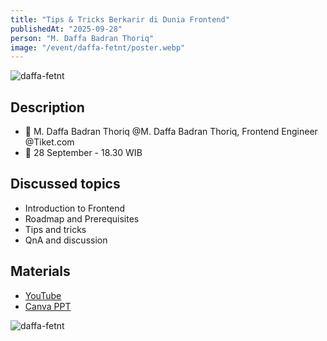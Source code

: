```yaml
---
title: "Tips & Tricks Berkarir di Dunia Frontend"
publishedAt: "2025-09-28"
person: "M. Daffa Badran Thoriq"
image: "/event/daffa-fetnt/poster.webp"
---
```


![daffa-fetnt](/event/daffa-fetnt/poster.webp)

## Description

- 📢 M. Daffa Badran Thoriq @M. Daffa Badran Thoriq, Frontend Engineer @Tiket.com
- 📅 28 September - 18.30 WIB

## Discussed topics

- Introduction to Frontend
- Roadmap and Prerequisites
- Tips and tricks
- QnA and discussion

## Materials

- [YouTube](https://youtu.be/IX_BF9Cvfdk)
- [Canva PPT](https://www.canva.com/design/DAG0JkQl1es/KOIdsxoVwp8_JhPzA5Z2TA/edit?utm_content=DAG0JkQl1es&utm_campaign=designshare&utm_medium=link2&utm_source=sharebutton)

![daffa-fetnt](/event/daffa-fetnt/doc.png)
